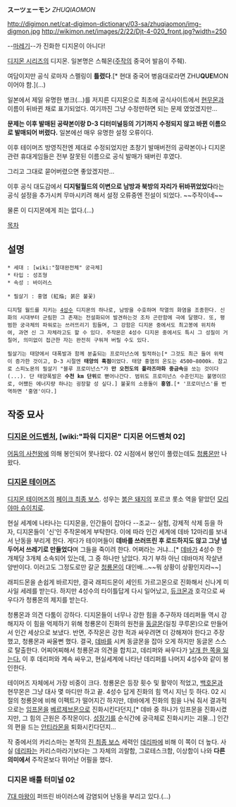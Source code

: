 '''スーツェーモン''' ''ZHUQIAOMON''

http://digimon.net/cat-digimon-dictionary/03-sa/zhuqiaomon/img-digmon.jpg http://wikimon.net/images/2/22/Djt-4-020_front.jpg?width=250

--[[마레기]]--가 진화한 디지몬이 아니다!

[[디지몬 시리즈]]의 디지몬. 일본명은 스췌몬([[주작]]의 중국어 발음이 주췌).

여담이지만 공식 로마자 스펠링이 '''틀렸다'''.[* 현대 중국어 병음대로라면 ZHU'''QUE'''MON이어야 함.](…)

일본에서 제일 유명한 병크(...)를 저지른 디지몬으로 최초에 공식사이트에서 [[현무몬]]과 이름이 뒤바뀐 채로 표기되었다. 여기까진 그냥 수정만하면 되는 문제 였었겠지만...

'''문제는 이후 발매된 공략본이랑 D-3 디터미널등의 기기까지 수정되지 않고 바뀐 이름으로 발매되어 버렸다.''' 일본에선 매우 유명한 설정 오류이다.

이후 테이머즈 방영직전엔 제대로 수정되었지만 초창기 발매버전의 공략본이나 디지몬 관련 휴대게임들은 전부 잘못된 이름으로 공식 발매가 돼버린 후였다.

그리고 그대로 묻어버렸으면 좋았겠지만...

이후 공식 대도감에서 '''디지털월드의 이변으로 남방과 북방의 자리가 뒤바뀌었었다'''라는 공식 설정을 추가시켜 무마시키려 해서 설정 오류중엔 전설이 되었다. ~~주작이네~~

물론 이 디지몬에게 죄는 없다.(...)

[[목차]]

== 설명 ==
 * 세대 : [wiki:"절대완전체" 궁극체]
 * 타입 : 성조형
 * 속성 : 바이러스

 * 필살기 : 홍염 (紅焔; 붉은 불꽃)

 디지털 월드를 지키는 [[4성수]] 디지몬의 하나로, 남방을 수호하며 작열의 화염을 조종한다. 신화의 시대부터 군림한 그 존재는 전설화되어 발견하는것 조차 곤란함에 극에 달했다. 또, 평범한 궁극체의 파워로는 쓰러뜨리기 힘들며, 그 강함은 디지몬 중에서도 최고봉에 위치하여, 과연 신 그 자체라고도 할 수 있다. 주작몬은 4성수 디지몬 중에서도 특시 그 성질이 거칠어, 의미없이 접근한 자는 완전히 구워져 버릴 수도 있다.

 필살기는 태양에서 대폭발과 함께 분출되는 프로미넌스에 필적하는[* 그것도 최근 들어 위력이 증가한 것이고, D-3 시절엔 '''태양의 흑점'''이었다. 태양 홍염의 온도는 4500~8000k. 참고로 스피노몬의 필살기 "블루 프로미넌스"가 '''만 오천도의 플라즈마화 중금속'''을 쏘는 것이다(...). 단 태양폭발은 '''수천 km 단위'''로 뻗어나간다. 범위도 프로미넌스 수준인지는 불명이므로, 어쨌든 에너지량 하나는 굉장할 성 싶다.] 불꽃의 소용돌이 '''홍염'''.[* '프로미넌스'를 번역하면 '홍염'이다.]

== 작중 묘사 ==
=== [[디지몬 어드벤처]], [wiki:"파워 디지몬" 디지몬 어드벤쳐 02] ===
[[어둠의 사천왕]]에 의해 봉인되어 못나왔다. 02 시점에서 봉인이 풀렸는데도 [[청룡몬]]만 나왔다.

=== [[디지몬 테이머즈]] ===
[[디지몬 테이머즈]]의 [[페이크 최종 보스]]. 성우는 [[붉은 돼지]]의 포르코 롯소 역을 맡았던 [[모리야마 슈이치로]].

현실 세계에 나타나는 디지몬을, 인간들이 잡아다 --조교-- 실험, 강제적 삭제 등을 하자, 디지몬들이 '신'인 주작몬에게 부탁한다. 이에 따라 인간 세계에 데바 12마리를 보내서 난동을 부리게 한다. 게다가 테이머들이 '''데바를 쓰러뜨린 후 로드하지도 않고 그냥 냅두어서 쓰레기로 만들었다'''며 그들을 죽이려 한다. 어쩌라는 거냐...[* [[데바]]가 4성수 한 개체당 3개체 소속되어 있는데, 그 중 하나만 남았다. 자기 부하 아닌 데바마저 작살낸 양반이다. 이러고도 그정도로만 갈군 [[청룡몬]]이 대인배...~~뭐 상황이 상황인지라~~]

래피드몬을 손쉽게 바르지만, 결국 래피드몬이 세인트 가르고몬으로 진화해서 신나게 미사일 세레를 받는다. 하지만 4성수의 타이틀답게 다시 일어났고, [[듀크몬]]과 호각으로 싸우다가 청룡몬의 제지를 받는다.

청룡몬과 의견 다툼이 강하다. 디지몬들이 너무나 강한 힘을 추구하자 데리퍼들 역시 강해지자 이 힘을 억제하기 위해 청룡몬이 진화의 원천을 [[동글몬]](일칭 쿠루몬)으로 만들어서 인간 세상으로 보냈다. 반면, 주작몬은 강한 적과 싸우려면 더 강해져야 한다고 주장했고, 청룡몬과 싸울뻔 했다. 결국, [[데바]]를 시켜 동글몬을 잡아 오게 하지만 동글몬 스스로 탈출한다. 어찌어찌해서 청룡몬과 의견을 합치고, 데리퍼와 싸우다가 [[셋쇼마루|날개 한 쪽을 잃는다.]] 이 후 데리퍼와 계속 싸우고, 현실세계에 나타난 데리퍼를 나머지 4성수와 같이 봉인한다.

테이머즈 자체에서 가장 비중이 크다. 청룡몬은 등장 횟수 및 활약이 적었고, [[백호몬]]과 현무몬은 그냥 대사 몇 마디만 하고 끝. 4성수 답게 진화의 힘 역시 지닌 듯 하다. 02 시절의 청룡몬에 비해 이펙트가 떨어지긴 하지만, 데바에게 진화의 힘을 나눠 줘서 결과적으로는 [[임프몬]]을 [[베르제브몬]]으로 진화시킨다던지,[* 데바 중 하나가 임프몬을 진화시켰지만, 그 힘의 근원은 주작몬이다. [[성장기]]를 순식간에 궁극체로 진화시키는 괴물...] 인간의 편을 드는 [[안티라몬]]을 퇴화시킨다던지...

작 중에서의 카리스마는 본작의 [[진 최종 보스]] 세력인 [[데리파]]에 비해 이 쪽이 더 높다. 사실 [[데리파]]는 카리스마라기보다는 그 자체의 괴랄함, 그로테스크함, 이상함이 나와 '''다른 의미에서''' 주작몬보다 뛰어난 어필을 했다.

=== 디지몬 배틀 터미널 02 ===
[[7대 마왕]]이 퍼뜨린 바이러스에 감염되어 난동을 부리고 있다.(…)
